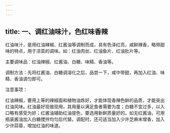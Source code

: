 ```yaml
---
---
---
```

title: 一、调红油味汁，色红味香辣
---




红油味汁，是用红油辣椒、红酱油等调制而成，具有色泽红亮，咸鲜辣香，略带甜味的特点，用于凉菜的调味。如：红油肉丝、红油鱼片、红油肚片等。

主要调味品：红油辣椒、红酱油、白糖、味精、香油等。

调制方法：先将红酱油、白糖调溶化之后，品尝一下，咸中带甜，再加入红油、味精、香油调匀即可。

注意事项：

红油辣椒，要用上等的辣椒面和植物油炼好，才能体现香辣色鲜的品质，才能突出红油风味。红油最好现做现用，其用量以满足食者需要为度；白糖不宜过多，以入口略有感受为好；红酱油辅助红油提色，要选用新鲜质量好的。如无红酱油，可用瓶装酱油加入白糖搅拌均匀后代替。调配时，还可适当加入少许芝麻末增香，加入少许蒜蓉，增加红油的味道。